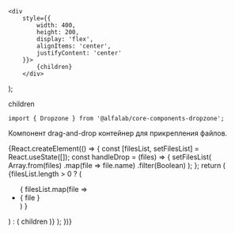 

<Meta
    title='Компоненты/Dropzone'
    component={Dropzone}
/>

    <div
        style={{
            width: 400,
            height: 200,
            display: 'flex',
            alignItems: 'center',
            justifyContent: 'center'
        }}>
            {children}
        </div>
);

<!-- Canvas -->

<Story name='Dropzone'>
    <Dropzone
        error={boolean('error', false)}
        overlayVisible={boolean('overlayVisible', false)}
        onDrop={action('onDrop')}
    >
        <Container>
            <span>children</span>
        </Container>
    </Dropzone>
</Story>


<!-- Docs -->

<ComponentHeader
    name='Dropzone'
    version={version}
    package='@alfalab/core-components-dropzone'
    stage={1}
/>

```tsx
import { Dropzone } from '@alfalab/core-components-dropzone';
```

Компонент drag-and-drop контейнер для прикрепления файлов.


<Props of={Dropzone} />


<Preview>
    {React.createElement(() => {
        const [filesList, setFilesList] = React.useState([]);
        const handleDrop = (files) => {
            setFilesList(
                Array.from(files)
                    .map(file => file.name)
                    .filter(Boolean)
            );
        };
        return (
            <Dropzone onDrop={handleDrop}>
                <Container>
                    {filesList.length > 0 ? (
                        <ul>
                            { filesList.map(file => <li key={ file }>{ file }</li>) }
                        </ul>
                    ) : (
                        <span>children</span>
                    )}
                </Container>
            </Dropzone>
        );
    })}
</Preview>
